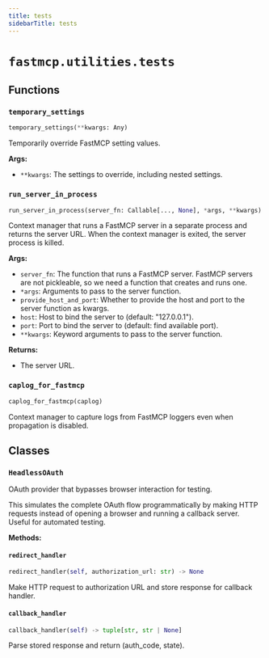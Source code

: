 ```yaml
---
title: tests
sidebarTitle: tests
---
```


# `fastmcp.utilities.tests`

## Functions

### `temporary_settings` <sup><a href="https://github.com/mengzhisuoliu/fastmcp/blob/main/src/fastmcp/utilities/tests.py#L25" target="_blank"><Icon icon="github" style="width: 14px; height: 14px;" /></a></sup>

```python
temporary_settings(**kwargs: Any)
```


Temporarily override FastMCP setting values.

**Args:**
- `**kwargs`: The settings to override, including nested settings.


### `run_server_in_process` <sup><a href="https://github.com/mengzhisuoliu/fastmcp/blob/main/src/fastmcp/utilities/tests.py#L75" target="_blank"><Icon icon="github" style="width: 14px; height: 14px;" /></a></sup>

```python
run_server_in_process(server_fn: Callable[..., None], *args, **kwargs) -> Generator[str, None, None]
```


Context manager that runs a FastMCP server in a separate process and
returns the server URL. When the context manager is exited, the server process is killed.

**Args:**
- `server_fn`: The function that runs a FastMCP server. FastMCP servers are
not pickleable, so we need a function that creates and runs one.
- `*args`: Arguments to pass to the server function.
- `provide_host_and_port`: Whether to provide the host and port to the server function as kwargs.
- `host`: Host to bind the server to (default\: "127.0.0.1").
- `port`: Port to bind the server to (default\: find available port).
- `**kwargs`: Keyword arguments to pass to the server function.

**Returns:**
- The server URL.


### `caplog_for_fastmcp` <sup><a href="https://github.com/mengzhisuoliu/fastmcp/blob/main/src/fastmcp/utilities/tests.py#L141" target="_blank"><Icon icon="github" style="width: 14px; height: 14px;" /></a></sup>

```python
caplog_for_fastmcp(caplog)
```


Context manager to capture logs from FastMCP loggers even when propagation is disabled.


## Classes

### `HeadlessOAuth` <sup><a href="https://github.com/mengzhisuoliu/fastmcp/blob/main/src/fastmcp/utilities/tests.py#L152" target="_blank"><Icon icon="github" style="width: 14px; height: 14px;" /></a></sup>


OAuth provider that bypasses browser interaction for testing.

This simulates the complete OAuth flow programmatically by making HTTP requests
instead of opening a browser and running a callback server. Useful for automated testing.


**Methods:**

#### `redirect_handler` <sup><a href="https://github.com/mengzhisuoliu/fastmcp/blob/main/src/fastmcp/utilities/tests.py#L165" target="_blank"><Icon icon="github" style="width: 14px; height: 14px;" /></a></sup>

```python
redirect_handler(self, authorization_url: str) -> None
```

Make HTTP request to authorization URL and store response for callback handler.


#### `callback_handler` <sup><a href="https://github.com/mengzhisuoliu/fastmcp/blob/main/src/fastmcp/utilities/tests.py#L171" target="_blank"><Icon icon="github" style="width: 14px; height: 14px;" /></a></sup>

```python
callback_handler(self) -> tuple[str, str | None]
```

Parse stored response and return (auth_code, state).

